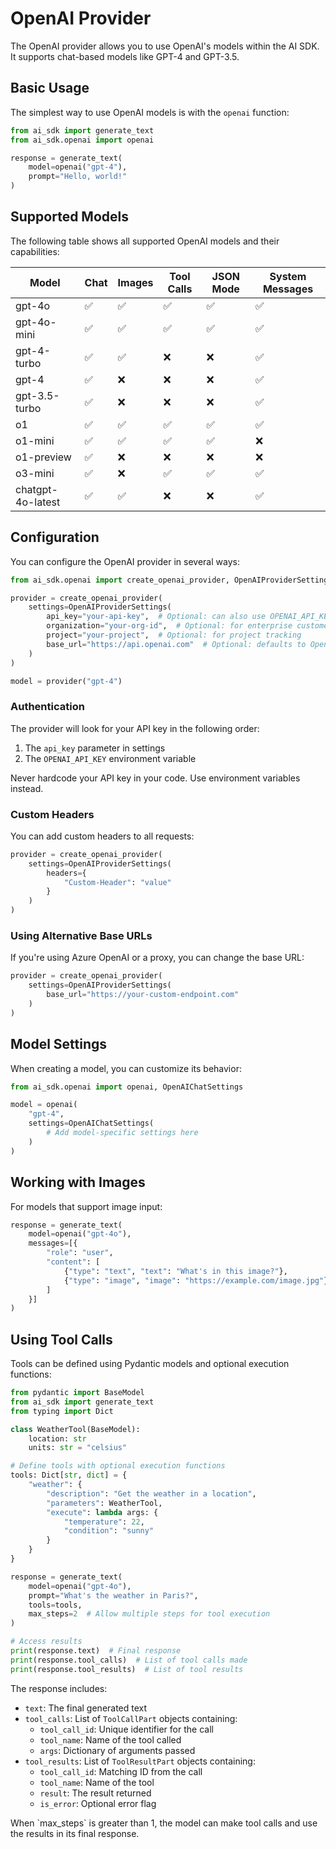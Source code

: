 
# OpenAI Provider

The OpenAI provider allows you to use OpenAI's models within the AI SDK. It supports chat-based models like GPT-4 and GPT-3.5.

## Basic Usage

The simplest way to use OpenAI models is with the `openai` function:

```python
from ai_sdk import generate_text
from ai_sdk.openai import openai

response = generate_text(
    model=openai("gpt-4"),
    prompt="Hello, world!"
)
```


## Supported Models

The following table shows all supported OpenAI models and their capabilities:

| Model | Chat | Images | Tool Calls | JSON Mode | System Messages |
|-------|------|--------|------------|-----------|-----------------|
| gpt-4o | ✅ | ✅ | ✅ | ✅ | ✅ |
| gpt-4o-mini | ✅ | ✅ | ✅ | ✅ | ✅ |
| gpt-4-turbo | ✅ | ✅ | ❌ | ❌ | ✅ |
| gpt-4 | ✅ | ❌ | ❌ | ❌ | ✅ |
| gpt-3.5-turbo | ✅ | ❌ | ❌ | ❌ | ✅ |
| o1 | ✅ | ✅ | ✅ | ✅ | ✅ |
| o1-mini | ✅ | ✅ | ✅ | ✅ | ❌ |
| o1-preview | ✅ | ❌ | ❌ | ❌ | ❌ |
| o3-mini | ✅ | ❌ | ✅ | ✅ | ✅ |
| chatgpt-4o-latest | ✅ | ✅ | ❌ | ❌ | ✅ |

## Configuration

You can configure the OpenAI provider in several ways:

```python
from ai_sdk.openai import create_openai_provider, OpenAIProviderSettings

provider = create_openai_provider(
    settings=OpenAIProviderSettings(
        api_key="your-api-key",  # Optional: can also use OPENAI_API_KEY env var
        organization="your-org-id",  # Optional: for enterprise customers
        project="your-project",  # Optional: for project tracking
        base_url="https://api.openai.com"  # Optional: defaults to OpenAI's API
    )
)

model = provider("gpt-4")
```

### Authentication

The provider will look for your API key in the following order:
1. The `api_key` parameter in settings
2. The `OPENAI_API_KEY` environment variable

<Callout type="warning">
  Never hardcode your API key in your code. Use environment variables instead.
</Callout>

### Custom Headers

You can add custom headers to all requests:

```python
provider = create_openai_provider(
    settings=OpenAIProviderSettings(
        headers={
            "Custom-Header": "value"
        }
    )
)
```

### Using Alternative Base URLs

If you're using Azure OpenAI or a proxy, you can change the base URL:

```python
provider = create_openai_provider(
    settings=OpenAIProviderSettings(
        base_url="https://your-custom-endpoint.com"
    )
)
```

## Model Settings

When creating a model, you can customize its behavior:

```python
from ai_sdk.openai import openai, OpenAIChatSettings

model = openai(
    "gpt-4", 
    settings=OpenAIChatSettings(
        # Add model-specific settings here
    )
)
```

## Working with Images

For models that support image input:

```python
response = generate_text(
    model=openai("gpt-4o"),
    messages=[{
        "role": "user",
        "content": [
            {"type": "text", "text": "What's in this image?"},
            {"type": "image", "image": "https://example.com/image.jpg"}
        ]
    }]
)
```

## Using Tool Calls

Tools can be defined using Pydantic models and optional execution functions:

```python
from pydantic import BaseModel
from ai_sdk import generate_text
from typing import Dict

class WeatherTool(BaseModel):
    location: str
    units: str = "celsius"

# Define tools with optional execution functions
tools: Dict[str, dict] = {
    "weather": {
        "description": "Get the weather in a location",
        "parameters": WeatherTool,
        "execute": lambda args: {
            "temperature": 22,
            "condition": "sunny"
        }
    }
}

response = generate_text(
    model=openai("gpt-4o"),
    prompt="What's the weather in Paris?",
    tools=tools,
    max_steps=2  # Allow multiple steps for tool execution
)

# Access results
print(response.text)  # Final response
print(response.tool_calls)  # List of tool calls made
print(response.tool_results)  # List of tool results
```

The response includes:
- `text`: The final generated text
- `tool_calls`: List of `ToolCallPart` objects containing:
  - `tool_call_id`: Unique identifier for the call
  - `tool_name`: Name of the tool called
  - `args`: Dictionary of arguments passed
- `tool_results`: List of `ToolResultPart` objects containing:
  - `tool_call_id`: Matching ID from the call
  - `tool_name`: Name of the tool
  - `result`: The result returned
  - `is_error`: Optional error flag

<Callout type="info">
  When `max_steps` is greater than 1, the model can make tool calls and use the results in its final response.
</Callout>
